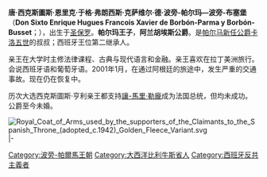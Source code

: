 {{blpunsourced|time=2015-04-19T03:39:42+00:00}}
{{expand|time=2015-04-19T03:39:42+00:00}}
{{Infobox royalty|prince
| name = 西克斯圖斯·亨利王子
| title = 阿兰胡埃斯公爵<br>Duke of Aranjuez
| full name = Sixte Henri Hugues François Xavier
| birth_date = {{Birth date and age|1940|7|22|df=y}}
| birth_place = [[法国|法国]][[比利牛斯-大西洋省|比利牛斯-大西洋省]][[波城|波城]]
| house = 波旁-帕尔马王朝
| father = [[哈維爾王子_(波旁-帕爾馬)|哈維爾一世]]
| mother = 玛德琳·德·波旁-布塞堡
| image =Sixtehenribp.JPG
}}

'''唐·西克斯圖斯·恩里克·于格·弗朗西斯·克萨维尔·德·波旁-帕尔玛—波旁-布塞堡'''（'''Don Sixto Enrique Hugues Francois Xavier de Borbón-Parma y Borbón-Busset'''；{{bd|1940年|7月22日}}），出生于[[圣保罗|圣保罗]]。'''帕尔玛王子'''，'''阿兰胡埃斯公爵'''。是[[帕尔马公爵列表|帕尔马新任公爵]][[卡洛斯_(帕爾馬)|卡洛五世]]的叔叔；西班牙王位{{link-en|卡洛斯主義|Carlism|卡洛斯派}}第二继承人。

亲王在大学时主修法律课程、古典与现代语言和金融。亲王喜欢在拉丁美洲旅行。会说西班牙语和葡萄牙语。2001年1月，在通过阿根廷的旅途中，发生严重的交通事故。现在仍在恢复中。

历次大选西克斯圖斯·亨利亲王都支持[[讓-馬里·勒龐|讓-馬里·勒龐]]成为法国总统，但均未成功。公爵至今未婚。

[[File:Royal_Coat_of_Arms_used_by_the_supporters_of_the_Claimants_to_the_Spanish_Throne_(adopted_c.1942)_Golden_Fleece_Variant.svg|thumb]]
{{s-start}}
{{s-hou|{{link-en|波旁-帕爾馬王朝|House of Bourbon-Parma}}|1940年|7月22日|||[[波旁王朝|波旁王朝]]}}
{{s-pre}}
|-
{{s-bef|before=[[海梅_(巴爾迪伯爵)|巴爾迪伯爵海梅]]}}
{{s-ttl|title={{link-en|卡佩王朝在世合法男嗣列表|List of living legitimate male Capetians|法國正統派王位繼承順序}}|years=第42位}}
{{s-aft|after=[[让_(卢森堡大公)|卢森堡大公让]]}}
{{end}}

{{DEFAULTSORT: Sixtus Henry}}
[[Category:波旁-帕爾馬王朝|Category:波旁-帕爾馬王朝]]
[[Category:大西洋比利牛斯省人|Category:大西洋比利牛斯省人]]
[[Category:西班牙反共主義者|Category:西班牙反共主義者]]
